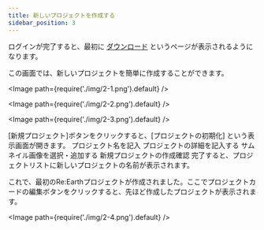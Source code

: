 ```yaml
---
title: 新しいプロジェクトを作成する
sidebar_position: 3
---
```


ログインが完了すると、最初に [ダウンロード](/user-manual/getting-started/understanding-reearth-ui/Dashboard) というページが表示されるようになります。

この画面では、新しいプロジェクトを簡単に作成することができます。

<Image path={require('./img/2-1.png').default} />

<Image path={require('./img/2-2.png').default} />

<Image path={require('./img/2-3.png').default} />

<Order>
  <ListByNumber>
    [新規プロジェクト]ボタンをクリックすると、[プロジェクトの初期化] という表示画面が開きます。
  </ListByNumber>
  <ListByNumber>
    プロジェクト名を記入
  </ListByNumber>
  <ListByNumber>
    プロジェクトの詳細を記入する
  </ListByNumber>
  <ListByNumber>
    サムネイル画像を選択・追加する
  </ListByNumber>
  <ListByNumber>
    新規プロジェクトの作成確認
  </ListByNumber>
  <ListByNumber>
    完了すると、プロジェクトリストに新しいプロジェクトの名前が表示されます。
  </ListByNumber>
</Order>

これで、最初のRe:Earthプロジェクトが作成されました。ここでプロジェクトカードの編集ボタンをクリックすると、先ほど作成したプロジェクトが表示されます。

<Image path={require('./img/2-4.png').default} />

